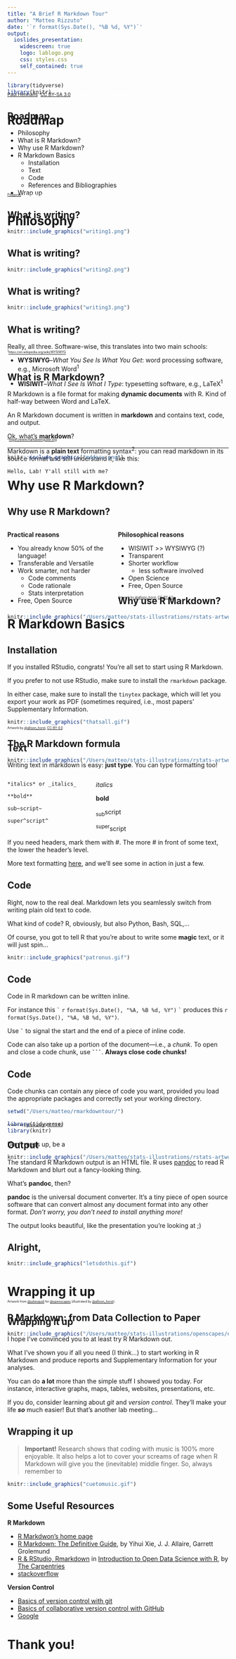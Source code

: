 ```yaml
---
title: "A Brief R Markdown Tour"
author: "Matteo Rizzuto"
date: '`r format(Sys.Date(), "%B %d, %Y")`'
output: 
  ioslides_presentation:
    widescreen: true
    logo: lablogo.png
    css: styles.css
    self_contained: true
---
```


```r
library(tidyverse)
library(knitr)
```

# Roadmap {data-background=Rome_Via.jpg data-background-size=cover}
<div class="footer" style="margin-top:-100px;font-size:75%;color:white"><a href="https://commons.wikimedia.org/wiki/File:Rome_Via_Appia_Antica_13-01-2011_13-21-18.JPG">Paul Hermans</a>, <a href="https://creativecommons.org/licenses/by-sa/3.0">CC BY-SA 3.0</a>, via Wikimedia Commons. </div>

## Roadmap {.build}
- Philosophy
- What is R Markdown?
- Why use R Markdown?
- R Markdown Basics
     + Installation
     + Text 
     + Code
     + References and Bibliographies
- Wrap up

# Philosophy {data-background=Sanzio_01_Pythagoras.jpg data-background-size=cover}
<div class="footer" style="margin-top:-100px;font-size:50%;color:white">
<a href="https://it.wikipedia.org/wiki/Pitagora#/media/File:Sanzio_01_Pythagoras.jpg">Pitagoras</a>, The School of Athens (detail). Raffaello Sanzio, 1511. Vatican City. </div>

## What is writing? {.build}
```r
knitr::include_graphics("writing1.png")
```

## What is writing?
```r
knitr::include_graphics("writing2.png")
```

## What is writing?
```r
knitr::include_graphics("writing3.png")
```

## What is writing? {.build}

Really, all three. Software-wise, this translates into two main schools:

- **WYSIWYG**--_What You See Is What You Get_: word processing software, e.g., Microsoft Word^1^

- **WISIWIT**--_What I See Is What I Type_: typesetting software, e.g., LaTeX^1^

<div class="footer" style="margin-top:-100px;font-size:50%;">
^1^[https://en.wikipedia.org/wiki/WYSIWYG](WYSIWYG Wikipedia page)</div>

# {data-background=rmarkdownlogo.png}

## What is R Markdown? {.build}

R Markdown is a file format for making **dynamic 
documents** with R. Kind of half-way between Word and 
LaTeX.

An R Markdown document is written in **markdown** and 
contains text, code, and output.

Ok, what's **markdown**? 

Markdown is a **plain text** formatting syntax^2^: you can read markdown in 
its source format and still understand it, like this:

```
Hello, Lab! Y'all still with me?
```

<div class="footer" style="margin-top:-100px;font-size:50%;">
^2^[https://www.markdownguide.org](https://www.markdownguide.org)</div>

--- 

```r
knitr::include_graphics("mddocx.png")
```

# Why use R Markdown?

## Why use R Markdown? {.build}

<div style="float: left; width: 50%;">
**Practical reasons**

- You already know 50% of the language!
- Transferable and Versatile
- Work smarter, not harder
    + Code comments
    + Code rationale
    + Stats interpretation
- Free, Open Source
</div>

<div style="float: left; width: 50%;">
**Philosophical reasons**

- WISIWIT >> WYSIWYG (?) 
- Transparent
- Shorter workflow
    + less software involved
- Open Science
- Free, Open Source
</div>

## Why use R Markdown?

```r
knitr::include_graphics("/Users/matteo/stats-illustrations/rstats-artwork/reproducibility_court.png")
```

<div class="footer" style="margin-top:-100px;font-size:50%;">
Artwork by <a href="https://github.com/allisonhorst/stats-illustrations"> @allison_horst</a>, <a href="https://creativecommons.org/licenses/by/4.0/">CC-BY 4.0</a>. </div>
 
# R Markdown Basics

## Installation {.build}

If you installed RStudio, congrats! You're all set to start using R Markdown.

If you prefer to not use RStudio, make sure to install the `rmarkdown` package.

In either case, make sure to install the `tinytex` 
package, which will let you export your work as PDF 
(sometimes required, i.e., most papers' Supplementary 
Information. 

```r
knitr::include_graphics("thatsall.gif")
```

## The R Markdown formula 

```r
knitr::include_graphics("/Users/matteo/stats-illustrations/rstats-artwork/rmarkdown_wizards.png")
```

<div class="footer" style="margin-top:-100px;font-size:50%;">
Artwork by <a href="https://github.com/allisonhorst/stats-illustrations"> @allison_horst</a>, <a href="https://creativecommons.org/licenses/by/4.0/">CC-BY 4.0</a>. </div>

## Text {.build}

Writing text in markdown is easy: **just type**. You can 
type formatting too!

<div style="float: left; width: 40%;">
```
*italics* or _italics_

**bold**

sub~script~

super^script^
```
</div>

<div style="float: left; width: 60%;">
*italics*

**bold**

~sub~script

^super^script
</div>

If you need headers, mark them with \#. The more \# in 
front of some text, the lower the header's level.

More text formatting
[here](https://rmarkdown.rstudio.com/authoring_basics.html), and we'll see some in action in just a few.

## Code {.build}

Right, now to the real deal. Markdown lets you seamlessly switch from writing 
plain old text to code. 

What kind of code? R, obviously, but also Python, Bash, SQL,...

Of course, you got to tell R that you're about to write 
some **magic** text, or it will just spin...

```r
knitr::include_graphics("patronus.gif")
```

## Code {.build}

Code in R markdown can be written inline. 

For instance this ``` ` ``` ```r``` ```format(Sys.Date(), "%A, %B %d, %Y")``` ``` ` ``` produces this `r format(Sys.Date(), "%A, %B %d, %Y")`. 

Use **`` ` ``** to signal the start and the end of a piece of inline code. 

Code can also take up a portion of the document---i.e., a _chunk_. To open and 
close a code chunk, use **````  ``` ````**. **Always close code chunks!**


## Code {.build}

Code chunks can contain any piece of code you want, provided you load the 
appropriate packages and correctly set your working directory.

```r
setwd("/Users/matteo/rmarkdowntour/")

library(tidyverse)
library(knitr)
```

Don't mess up, be a 

```r
knitr::include_graphics("/Users/matteo/stats-illustrations/rstats-artwork/code_hero.gif")
```

<div class="footer" style="margin-top:-100px;font-size:50%;">
Artwork by <a href="https://github.com/allisonhorst/stats-illustrations"> @allison_horst</a>, <a href="https://creativecommons.org/licenses/by/4.0/">CC-BY 4.0</a>. </div>

## Output

The standard R Markdown output is an HTML file. R uses [pandoc](https://pandoc.org) to read R Markdown and blurt out a fancy-looking thing. 

What's **pandoc**, then?

**pandoc** is the universal document converter. It's a tiny piece of open source software that can convert almost any document format into any other format. 
_Don't worry, you don't need to install anything more!_ 

The output looks beautiful, like the presentation you're looking at ;)

## Alright,

```r
knitr::include_graphics("letsdothis.gif")
```

# Wrapping it up

## R Markdown: from Data Collection to Paper

```r
knitr::include_graphics("/Users/matteo/stats-illustrations/openscapes/environmental-data-science-r4ds-general.png")
```

<div class="footer" style="margin-top:-100px;font-size:50%;">
Artwork from <a href="https://twitter.com/juliesquid">@juliesquid</a> for <a href="https://twitter.com/openscapes">@openscapes</a> (illustrated by <a href="https://twitter.com/allison_horst">@allison_horst</a>).</div>

## Wrapping it up {.build}

I hope I've convinced you to at least try R Markdown out.

What I've shown you if all you need (I think...) to start 
working in R Markdown and produce reports and 
Supplementary Information for your analyses.

You can do **a lot** more than the simple stuff I showed you today. For instance, interactive graphs, maps, tables, websites, presentations, etc.

If you do, consider learning about _git_ and _version control_. They'll make your life **_so_** much easier! But that's another lab meeting...

## Wrapping it up

> **Important!** Research shows that coding with music is 100% more enjoyable. It also helps a lot to cover your screams of rage when R Markdown will give you the (inevitable) middle finger. So, always remember to

```r
knitr::include_graphics("cuetomusic.gif")
```


## Some Useful Resources

**R Markdown**

- [R Markdwon's home page](https://rmarkdown.rstudio.com/index.html)
- [R Markdown: The Definitive Guide](https://bookdown.org/yihui/rmarkdown/), by Yihui Xie, J. J. Allaire, Garrett Grolemund
- [R & RStudio, Rmarkdown](https://carpentries-incubator.github.io/open-science-with-r/02-Rstudio/index.html) in [Introduction to Open Data Science with R](https://carpentries-incubator.github.io/open-science-with-r/), by [The Carpentries](https://carpentries.org)
- [stackoverflow](https://stackoverflow.com/questions/tagged/r-markdown)

**Version Control**

- [Basics of version control with git](https://git-scm.com/videos)
- [Basics of collaborative version control with GitHub](https://www.youtube.com/githubguides)
- [Google](https://www.google.com)

# Thank you!